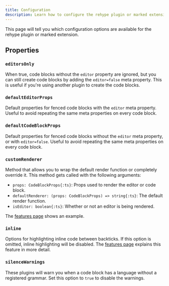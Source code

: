 ```yaml
---
title: Configuration
description: Learn how to configure the rehype plugin or marked extension.
---
```


This page will tell you which configuration options are available for the rehype plugin or marked extension.

## Properties

### `editorsOnly`

When true, code blocks without the `editor` property are ignored, but you can still create code blocks by adding the `editor=false` meta property. This is useful if you're using another plugin to create the code blocks.

### `defaultEditorProps`

Default properties for fenced code blocks with the `editor` meta property. Useful to avoid repeating the same meta properties on every code block.

### `defaultCodeBlockProps`

Default properties for fenced code blocks without the `editor` meta property, or with `editor=false`. Useful to avoid repeating the same meta properties on every code block.

### `customRenderer`

Method that allows you to wrap the default render function or completely override it. This method gets called with the following arguments:

- `props: CodeBlockProps{:ts}`: Props used to render the editor or code block.
- `defaultRenderer: (props: CodeBlockProps) => string{:ts}`: The default render function.
- `isEditor: boolean{:ts}`: Whether or not an editor is being rendered.

The [features page](/rehype-marked-plugins/features#custom-render-function) shows an example.

### `inline`

Options for highlighting inline code between backticks. If this option is omitted, inline highlighting will be disabled. The [features page](/rehype-marked-plugins/features#inline-highlighting) explains this feature in more detail.

### `silenceWarnings`

These plugins will warn you when a code block has a language without a registered grammar. Set this option to `true` to disable the warnings.
